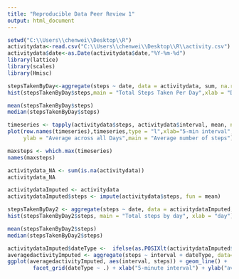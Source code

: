 ---
title: "Reproducible Data Peer Review 1"
output: html_document
---


```{r}
setwd("C:\\Users\\chenwei\\Desktop\\R")
activitydata<-read.csv("C:\\Users\\chenwei\\Desktop\\R\\activity.csv")
activitydata$date<-as.Date(activitydata$date,"%Y-%m-%d")
library(lattice)
library(scales)
library(Hmisc)

stepsTakenByDay<-aggregate(steps ~ date, data = activitydata, sum, na.rm = TRUE)
hist(stepsTakenByDay$steps,main = "Total Steps Taken Per Day",xlab = "Day")

mean(stepsTakenByDay$steps)
median(stepsTakenByDay$steps)

timeseries <- tapply(activitydata$steps, activitydata$interval, mean, na.rm = TRUE)
plot(row.names(timeseries),timeseries,type = "l",xlab="5-min interval",
     ylab = "Average across all Days",main = "Average number of steps")

maxsteps <- which.max(timeseries)
names(maxsteps)

activitydata_NA <- sum(is.na(activitydata))
activitydata_NA

activitydataImputed <- activitydata
activitydataImputed$steps <- impute(activitydata$steps, fun = mean)

stepsTakenByDay2 <- aggregate(steps ~ date, data = activitydataImputed, sum, na.rm = TRUE)
hist(stepsTakenByDay2$steps, main = "Total steps by day", xlab = "day")

mean(stepsTakenByDay2$steps)
median(stepsTakenByDay2$steps)

activitydataImputed$dateType <-  ifelse(as.POSIXlt(activitydataImputed$date)$wday %in% c(0,6), 'weekend', 'weekday')
averagedactivityImputed <- aggregate(steps ~ interval + dateType, data=activitydataImputed, mean)
ggplot(averagedactivityImputed, aes(interval, steps)) + geom_line() + 
        facet_grid(dateType ~ .) + xlab("5-minute interval") + ylab("avarage number of steps")
```